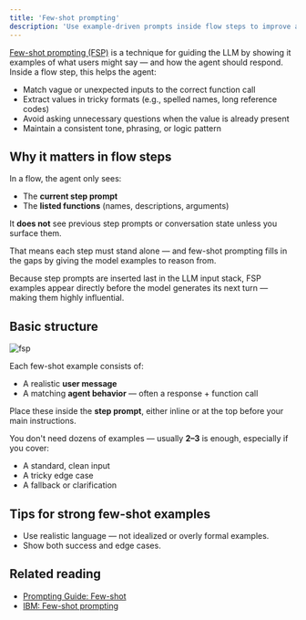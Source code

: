 ```yaml
---
title: 'Few-shot prompting'
description: 'Use example-driven prompts inside flow steps to improve accuracy and reduce ambiguity'
---
```


[Few-shot prompting (FSP)](https://www.ibm.com/think/topics/few-shot-prompting) is a technique for guiding the LLM by showing it examples of what users might say — and how the agent should respond. Inside a flow step, this helps the agent:

- Match vague or unexpected inputs to the correct function call
- Extract values in tricky formats (e.g., spelled names, long reference codes)
- Avoid asking unnecessary questions when the value is already present
- Maintain a consistent tone, phrasing, or logic pattern

## Why it matters in flow steps

In a flow, the agent only sees:
- The **current step prompt**
- The **listed functions** (names, descriptions, arguments)

It **does not** see previous step prompts or conversation state unless you surface them.

That means each step must stand alone — and few-shot prompting fills in the gaps by giving the model examples to reason from.

<Tip>
Because step prompts are inserted last in the LLM input stack, FSP examples appear directly before the model generates its next turn — making them highly influential.
</Tip>

## Basic structure

![fsp](/images/last-name-fsp.png)

Each few-shot example consists of:

- A realistic **user message**
- A matching **agent behavior** — often a response + function call

Place these inside the **step prompt**, either inline or at the top before your main instructions.

You don't need dozens of examples — usually **2–3** is enough, especially if you cover:
- A standard, clean input
- A tricky edge case
- A fallback or clarification

## Tips for strong few-shot examples

- Use realistic language — not idealized or overly formal examples.
- Show both success and edge cases.

## Related reading

- [Prompting Guide: Few-shot](https://www.promptingguide.ai/techniques/fewshot)
- [IBM: Few-shot prompting](https://www.ibm.com/think/topics/few-shot-prompting)
